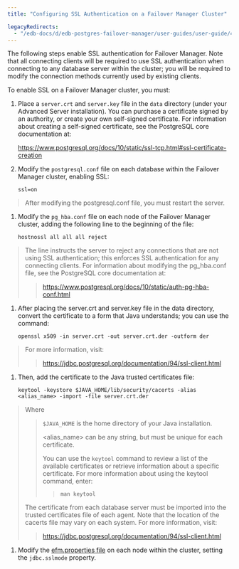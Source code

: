 ```yaml
---
title: "Configuring SSL Authentication on a Failover Manager Cluster"

legacyRedirects:
  - "/edb-docs/d/edb-postgres-failover-manager/user-guides/user-guide/4.1/configuring_ssl_authentication.html"
---
```


<div id="configuring_ssl_authentication" class="registered_link"></div>

The following steps enable SSL authentication for Failover Manager. Note that all connecting clients will be required to use SSL authentication when connecting to any database server within the cluster; you will be required to modify the connection methods currently used by existing clients.

To enable SSL on a Failover Manager cluster, you must:

1.  Place a `server.crt` and `server.key` file in the `data` directory (under your Advanced Server installation). You can purchase a certificate signed by an authority, or create your own self-signed certificate. For information about creating a self-signed certificate, see the PostgreSQL core documentation at:

    <https://www.postgresql.org/docs/10/static/ssl-tcp.html#ssl-certificate-creation>

2.  Modify the `postgresql.conf` file on each database within the Failover Manager cluster, enabling SSL:

    ```text
    ssl=on
    ```

> After modifying the postgresql.conf file, you must restart the server.

1.  Modify the `pg_hba.conf` file on each node of the Failover Manager cluster, adding the following line to the beginning of the file:

    ```text
    hostnossl all all all reject
    ```

> The line instructs the server to reject any connections that are not using SSL authentication; this enforces SSL authentication for any connecting clients. For information about modifying the pg_hba.conf file, see the PostgreSQL core documentation at:
>
> > <https://www.postgresql.org/docs/10/static/auth-pg-hba-conf.html>

1.  After placing the server.crt and server.key file in the data directory, convert the certificate to a form that Java understands; you can use the command:

    ```text
    openssl x509 -in server.crt -out server.crt.der -outform der
    ```

> For more information, visit:
>
> > <https://jdbc.postgresql.org/documentation/94/ssl-client.html>

1.  Then, add the certificate to the Java trusted certificates file:

    ```text
    keytool -keystore $JAVA_HOME/lib/security/cacerts -alias <alias_name> -import -file server.crt.der
    ```

> Where
>
> > `$JAVA_HOME` is the home directory of your Java installation.
> >
> > &lt;alias_name> can be any string, but must be unique for each certificate.
> >
> > You can use the `keytool` command to review a list of the available certificates or retrieve information about a specific certificate. For more information about using the keytool command, enter:
> >
> > > ```text
> > > man keytool
> > > ```
>
> The certificate from each database server must be imported into the trusted certificates file of each agent. Note that the location of the cacerts file may vary on each system. For more information, visit:
>
> > <https://jdbc.postgresql.org/documentation/94/ssl-client.html>

1.  Modify the [efm.properties file](04_configuring_efm/01_cluster_properties/#jdbc_sslmode) on each node within the cluster, setting the `jdbc.sslmode` property.
